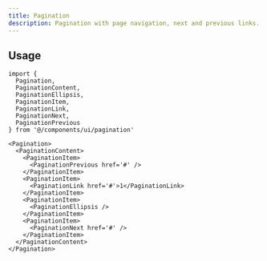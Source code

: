 ```yaml
---
title: Pagination
description: Pagination with page navigation, next and previous links.
---
```


<ComponentPreview name='pagination/pagination' />

## Usage

```tsx
import {
  Pagination,
  PaginationContent,
  PaginationEllipsis,
  PaginationItem,
  PaginationLink,
  PaginationNext,
  PaginationPrevious
} from '@/components/ui/pagination'
```

```tsx
<Pagination>
  <PaginationContent>
    <PaginationItem>
      <PaginationPrevious href='#' />
    </PaginationItem>
    <PaginationItem>
      <PaginationLink href='#'>1</PaginationLink>
    </PaginationItem>
    <PaginationItem>
      <PaginationEllipsis />
    </PaginationItem>
    <PaginationItem>
      <PaginationNext href='#' />
    </PaginationItem>
  </PaginationContent>
</Pagination>
```
